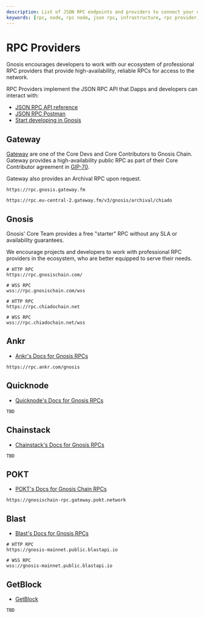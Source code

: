 ```yaml
---
description: List of JSON RPC endpoints and providers to connect your dapp to Gnosis or Chiado
keywords: [rpc, node, rpc node, json rpc, infrastructure, rpc provider, rpc endpoint]
---
```



# RPC Providers

Gnosis encourages developers to work with our ecosystem of professional RPC providers that provide high-availability, reliable RPCs for access to the network.

RPC Providers implement the JSON RPC API that Dapps and developers can interact with:

- [JSON RPC API reference](https://ethereum.org/en/developers/docs/apis/json-rpc/)
- [JSON RPC Postman](https://documenter.getpostman.com/view/4117254/ethereum-json-rpc/RVu7CT5J?version=latest)
- [Start developing in Gnosis](/developers)

## Gateway

[Gateway](https://gateway.fm/) are one of the Core Devs and Core Contributors to Gnosis Chain. Gateway provides a high-availability public RPC as part of their Core Contributor agreement in [GIP-70](https://snapshot.org/#/gnosis.eth/proposal/0xbdc138180bec423df7b1d84c3ff4a85f3d1b62efba5db8f88a29bee2c4e515bb). 

Gateway also provides an Archival RPC upon request.

<Tabs>

<TabItem label="Mainnet" value="Mainnet">

```
https://rpc.gnosis.gateway.fm
```

</TabItem>
<TabItem label="Chiado" value="Chiado">

```
https://rpc.eu-central-2.gateway.fm/v3/gnosis/archival/chiado
```

</TabItem>
</Tabs>

## Gnosis 

Gnosis' Core Team provides a free "starter" RPC without any SLA or availability guarantees. 

We encourage projects and developers to work with professional RPC providers in the ecosystem, who are better equipped to serve their needs. 

<Tabs>
<TabItem label="Mainnet" value="Mainnet">

```shell
# HTTP RPC
https://rpc.gnosischain.com/

# WSS RPC
wss://rpc.gnosischain.com/wss
```

</TabItem>
<TabItem label="Chiado" value="Chiado">

```shell
# HTTP RPC
https://rpc.chiadochain.net

# WSS RPC
wss://rpc.chiadochain.net/wss
```

</TabItem>
</Tabs>

## Ankr

- [Ankr's Docs for Gnosis RPCs](https://www.ankr.com/protocol/public/gnosis/) 

```
https://rpc.ankr.com/gnosis
```

## Quicknode

- [Quicknode's Docs for Gnosis RPCs](https://www.quicknode.com/docs/gnosis)

```
TBD
```

## Chainstack

- [Chainstack's Docs for Gnosis RPCs](https://chainstack.com/build-better-with-gnosis-chain/) 

```
TBD
```

## POKT

- [POKT's Docs for Gnosis Chain RPCs](https://docs.pokt.network/use/public-rpc/gnosis-chain/) 

```
https://gnosischain-rpc.gateway.pokt.network
```

## Blast

- [Blast's Docs for Gnosis RPCs](https://blastapi.io/public-api/gnosis)

```shell
# HTTP RPC
https://gnosis-mainnet.public.blastapi.io

# WSS RPC
wss://gnosis-mainnet.public.blastapi.io
```

## GetBlock

- [GetBlock](https://getblock.io/)

```
TBD
```